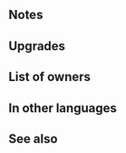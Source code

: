 {{SkillPage Tabs}}{{Weapon Infobox
|tagid=SID_シャイニングボウ＋
|weaponType=Bow
|might=12
|range=2
|effectiveness=flying
|effect=Effective against flying foes. If foe's Def ≥ foe's Res+5, deals +7 damage.
|cost=300
|exclusive=0
|statModifiers=0,12,0,0,0
|required=Shining Bow
|userVersion1=Bow
|userVersion2=Arrow
|refinePaths=default
|refineSP=350
|refineMedals=500
|refineStones=50
|properties=random_owner
}}
==Notes==
{{Effective damage bonus|flying}}
{{FlatDamage|7}}

==Upgrades==
{{Weapon Upgrade List}}
==List of owners==
{{Skill Hero List}}
==In other languages==
{{OtherLanguages
|japanese=シャイニングボウ＋
|german=Glanzbogen+
|spanishEU=Arco de luz +
|spanishLA=Arco de luz +
|french=Arc brillant +
|italian=Arco splendente+
|chineseTW=閃耀弓＋
|portuguese=Arco brilhante+
}}
==See also==
{{See also skills|cond=Description LIKE '%If foe_s Def ≥ foe_s Res+5, deals +7 damage%'}}
{{Weapons Navbox}}
